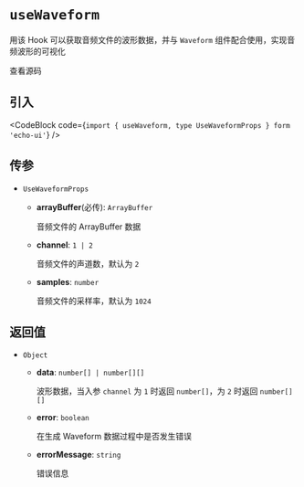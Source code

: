
# `useWaveform`

用该 Hook 可以获取音频文件的波形数据，并与 `Waveform` 组件配合使用，实现音频波形的可视化

<Link
  href="https://github.com/codeacme17/echo-ui/blob/main/packages/hooks/useWaveform.ts"
  target="_blank"
  size="sm"
  className="flex items-center"
>
  <Github className="w-4 h-4" />
  <span className="ml-2">查看源码</span>
</Link>

## 引入

<CodeBlock code={`import { useWaveform, type UseWaveformProps } form 'echo-ui'`} />

## 传参

- `UseWaveformProps`

  - **arrayBuffer**(必传): `ArrayBuffer`

    音频文件的 ArrayBuffer 数据

  - **channel**: `1 | 2`

    音频文件的声道数，默认为 `2`

  - **samples**: `number`

    音频文件的采样率，默认为 `1024`

## 返回值

- `Object`

  - **data**: `number[] | number[][]`

    波形数据，当入参 `channel` 为 `1` 时返回 `number[]`，为 `2` 时返回 `number[][]`

  - **error**: `boolean`

    在生成 Waveform 数据过程中是否发生错误

  - **errorMessage**: `string`

    错误信息
